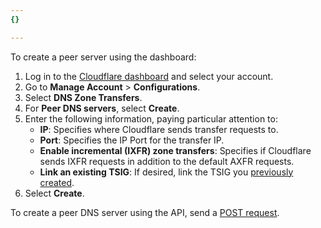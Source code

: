 ```yaml
---
{}

---
```



<Tabs> <TabItem label="dashboard">

To create a peer server using the dashboard:

1. Log in to the [Cloudflare dashboard](https://dash.cloudflare.com/login) and select your account.
2. Go to **Manage Account** > **Configurations**.
3. Select **DNS Zone Transfers**.
4. For **Peer DNS servers**, select **Create**.
5. Enter the following information, paying particular attention to:
   * **IP**: Specifies where Cloudflare sends transfer requests to.
   * **Port**: Specifies the IP Port for the transfer IP.
   * **Enable incremental (IXFR) zone transfers**: Specifies if Cloudflare sends IXFR requests in addition to the default AXFR requests.
   * **Link an existing TSIG**: If desired, link the TSIG you [previously created](/dns/zone-setups/zone-transfers/cloudflare-as-secondary/setup/#1-create-tsig-optional).
6. Select **Create**.

</TabItem> <TabItem label="api">

To create a peer DNS server using the API, send a [POST request](/api/operations/secondary-dns-\(-peer\)-create-peer).

</TabItem> </Tabs>
